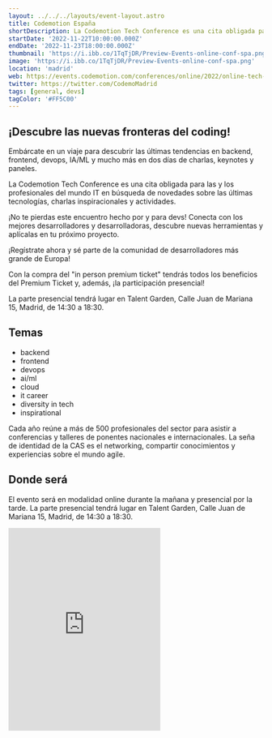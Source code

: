 ```yaml
---
layout: ../../../layouts/event-layout.astro
title: Codemotion España
shortDescription: La Codemotion Tech Conference es una cita obligada para las y los profesionales del mundo IT. Embárcate en un viaje para descubrir las últimas tendencias en dos días de charlas, keynotes y paneles.
startDate: '2022-11-22T10:00:00.000Z'
endDate: '2022-11-23T18:00:00.000Z'
thumbnail: 'https://i.ibb.co/1TqTjDR/Preview-Events-online-conf-spa.png'
image: 'https://i.ibb.co/1TqTjDR/Preview-Events-online-conf-spa.png'
location: 'madrid'
web: https://events.codemotion.com/conferences/online/2022/online-tech-conference-2022-spanish-edition-autumn#home
twitter: https://twitter.com/CodemoMadrid
tags: [general, devs]
tagColor: '#FF5C00'
---
```


## ¡Descubre las nuevas fronteras del coding!

Embárcate en un viaje para descubrir las últimas tendencias en backend, frontend, devops, IA/ML y mucho más en dos días de charlas, keynotes y paneles.

La Codemotion Tech Conference es una cita obligada para las y los profesionales del mundo IT en búsqueda de novedades sobre las últimas tecnologías, charlas inspiracionales y actividades.

¡No te pierdas este encuentro hecho por y para devs! Conecta con los mejores desarrolladores y desarrolladoras, descubre nuevas herramientas y aplícalas en tu próximo proyecto.

¡Regístrate ahora y sé parte de la comunidad de desarrolladores más grande de Europa!

Con la compra del "in person premium ticket" tendrás todos los beneficios del Premium Ticket y, además, ¡la participación presencial!

La parte presencial tendrá lugar en Talent Garden, Calle Juan de Mariana 15, Madrid, de 14:30 a 18:30.

## Temas

- backend
- frontend
- devops
- ai/ml
- cloud
- it career
- diversity in tech
- inspirational

Cada año reúne a más de 500 profesionales del sector para asistir a conferencias y talleres de ponentes nacionales e internacionales. La seña de identidad de la CAS es el networking, compartir conocimientos y experiencias sobre el mundo agile.

## Donde será

El evento será en modalidad online durante la mañana y presencial por la tarde. La parte presencial tendrá lugar en Talent Garden, Calle Juan de Mariana 15, Madrid, de 14:30 a 18:30.

<iframe
  className="w-full"
  height="400px"
  style="border:none;overflow:hidden"
  marginheight="0"
  marginwidth="0"
  aria-label="Talent Garden, Calle Juan de Mariana 15, Madrid"
  class="sek-lazy-loaded"
  src="https://www.google.com/maps/embed?pb=!1m18!1m12!1m3!1d3038.475041875643!2d-3.688532784163107!3d40.39832597936726!2m3!1f0!2f0!3f0!3m2!1i1024!2i768!4f13.1!3m3!1m2!1s0xd422706bff431ad%3A0xe1297343074f52c0!2sTalent%20Garden%20Madrid!5e0!3m2!1ses!2ses!4v1668057591308!5m2!1ses!2ses"
></iframe>
